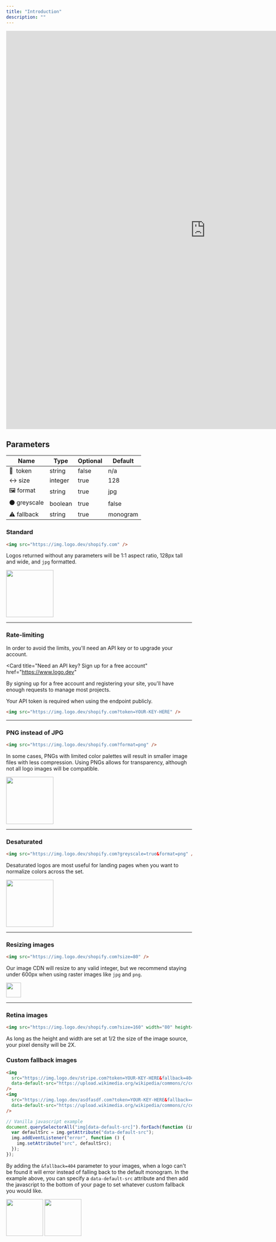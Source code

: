 ```yaml
---
title: "Introduction"
description: ""
---
```


<Frame caption="Logo.dev Demo">
  <iframe
    width="1080"
    height="1080"
    title="Logo.dev Demo"
    frameborder="0"
    src="https://www.logo.dev/demo"
  ></iframe>
</Frame>

## Parameters

| Name          | Type    | Optional | Default  |
| ------------- | ------- | -------- | -------- |
| 🔑  token     | string  | false    | n/a      |
| ↔️ size       | integer | true     | 128      |
| 🖼️ format     | string  | true     | jpg      |
| ⚫️ greyscale | boolean | true     | false    |
| ⚠️ fallback   | string  | true     | monogram |

### Standard

```html
<img src="https://img.logo.dev/shopify.com" />
```

Logos returned without any parameters will be 1:1 aspect ratio, 128px tall and wide, and `jpg` formatted.

<Frame caption="https://logo.dev/shopify.com">
  <img
    alt=""
    width="128"
    height="128"
    src="https://img.logo.dev/shopify.com?token=live_6a1a28fd-6420-4492-aeb0-b297461d9de2"
  />
</Frame>

---

### Rate-limiting

<Warning>
  In order to avoid the limits, you'll need an API key or to upgrade your
  account.
</Warning>

<Card
  title="Need an API key? Sign up for a free account"
  href="https://www.logo.dev"
>
  By signing up for a free account and registering your site, you'll have enough
  requests to manage most projects.
</Card>

Your API token is required when using the endpoint publicly.

```html
<img src="https://img.logo.dev/shopify.com?token=YOUR-KEY-HERE" />
```

---

### PNG instead of JPG

```html
<img src="https://img.logo.dev/shopify.com?format=png" />
```

In some cases, PNGs with limited color palettes will result in smaller image files with less compression. Using PNGs allows for transparency, although not all logo images will be compatible.

<Frame caption="https://logo.dev/shopify.com?format=png">
  <img
    alt=""
    width="128"
    height="128"
    src="https://img.logo.dev/shopify.com?token=live_6a1a28fd-6420-4492-aeb0-b297461d9de2&size=256&format=png"
  />
</Frame>

---

### Desaturated

```html
<img src="https://img.logo.dev/shopify.com?greyscale=true&format=png" />
```

Desaturated logos are most useful for landing pages when you want to normalize colors across the set.

<Frame caption="https://logo.dev/shopify.com?greyscale=true">
  <img
    alt=""
    width="128"
    height="128"
    src="https://img.logo.dev/shopify.com?token=live_6a1a28fd-6420-4492-aeb0-b297461d9de2&greyscale=true"
  />
</Frame>

---

### Resizing images

```html
<img src="https://img.logo.dev/shopify.com?size=80" />
```

Our image CDN will resize to any valid integer, but we recommend staying under 600px when using raster images like `jpg` and `png`.

<Frame caption="https://logo.dev/shopify.com?size=80">
  <img
    alt=""
    width="40"
    height="40"
    src="https://img.logo.dev/shopify.com?token=live_6a1a28fd-6420-4492-aeb0-b297461d9de2&size=80&format=png"
  />
</Frame>

---

### Retina images

```html
<img src="https://img.logo.dev/shopify.com?size=160" width="80" height="80" />
```

As long as the height and width are set at 1/2 the size of the image source, your pixel density will be 2X.

### Custom fallback images

```html
<img
  src="https://img.logo.dev/stripe.com?token=YOUR-KEY-HERE&fallback=404"
  data-default-src="https://upload.wikimedia.org/wikipedia/commons/c/ce/Example_image.png"
/>
<img
  src="https://img.logo.dev/asdfasdf.com?token=YOUR-KEY-HERE&fallback=404"
  data-default-src="https://upload.wikimedia.org/wikipedia/commons/c/ce/Example_image.png"
/>
```

```javascript
// Vanilla javascript example
document.querySelectorAll("img[data-default-src]").forEach(function (img) {
  var defaultSrc = img.getAttribute("data-default-src");
  img.addEventListener("error", function () {
    img.setAttribute("src", defaultSrc);
  });
});
```

By adding the `&fallback=404` parameter to your images, when a logo can't be found it will error instead of falling back to the default monogram. In the example above, you can specify a `data-default-src` attribute and then add the javascript to the bottom of your page to set whatever custom fallback you would like.

<Frame caption="Set your own fallback image using Javascript">
  <img
    src="https://img.logo.dev/stripe.com?token=live_6a1a28fd-6420-4492-aeb0-b297461d9de2&fallback=404"
    data-default-src="https://upload.wikimedia.org/wikipedia/commons/c/ce/Example_image.png"
    width="100"
  />
  <img
    src="https://upload.wikimedia.org/wikipedia/commons/c/ce/Example_image.png"
    width="100"
  />
</Frame>
